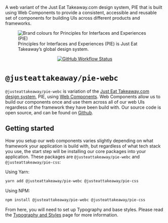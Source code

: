 
<Meta title="Introduction/Welcome" />

A web variant of the Just Eat Takeaway.com design system, PIE that is built using Web Components to provide a consistent, accessible and reusable set of components for building UIs across different products and frameworks.

<figure>
    <img src="./static/images/brand-colours.svg" alt="Brand colours for Principles for Interfaces and Experiences (PIE)"/>
    <figcaption>
        Principles for Interfaces and Experiences (PIE) is Just Eat Takeaway’s global design system.
    </figcaption>
</figure>

<p align="center">
    <a href="https://www.npmjs.com/@justeattakeaway/pie-webc">
        <img alt="GitHub Workflow Status" src="https://img.shields.io/npm/v/@justeattakeaway/pie-webc.svg" />
    </a>
</p>

# `@justeattakeaway/pie-webc`

`@justeattakeaway/pie-webc` is variation of the [Just Eat Takeaway.com design system](https://pie.design/), PIE, using [Web Components](https://developer.mozilla.org/en-US/docs/Web/API/Web_components). Web Components allow us to build our components once and use them across
all of our web UIs regardless of the framework they have been build with. Our source code is open source, and can be found on [Github](https://github.com/justeattakeaway/pie).

## Getting started

How you setup our web components varies slightly depending on what framework your application is build with, but regardless of what tech stack you use, the start step will be installing our core packages into your application.
These packages are `@justeattakeaway/pie-webc` and `@justeattakeaway/pie-css`:

Using Yarn:

```bash
yarn add @justeattakeaway/pie-webc @justeattakeaway/pie-css
```
Using NPM:

```bash
npm install @justeattakeaway/pie-webc @justeattakeaway/pie-css
```

From here, you will need to set up Typography and base styles. Please read the [Typography and Styles](/?path=/docs/introduction-typography-and-styles--docs) page for more information.

